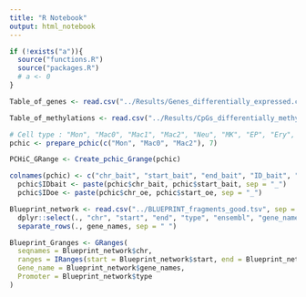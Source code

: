 ```yaml
---
title: "R Notebook"
output: html_notebook
---
```


```r
if (!exists("a")){
  source("functions.R")
  source("packages.R")
  # a <- 0
}
```

```r
Table_of_genes <- read.csv("../Results/Genes_differentially_expressed.csv")

Table_of_methylations <- read.csv("../Results/CpGs_differentially_methylated.csv")
```

```r
# Cell type : "Mon", "Mac0", "Mac1", "Mac2", "Neu", "MK", "EP", "Ery", "FoeT", "nCD4", "tCD4", "aCD4", "naCD4", "nCD8", "tCD8", "nB", "tB"
pchic <- prepare_pchic(c("Mon", "Mac0", "Mac2"), 7)

PCHiC_GRange <- Create_pchic_Grange(pchic)

colnames(pchic) <- c("chr_bait", "start_bait", "end_bait", "ID_bait", "Name_bait", "chr_oe", "start_oe", "end_oe", "ID_oe", "Name_oe")
  pchic$IDbait <- paste(pchic$chr_bait, pchic$start_bait, sep = "_")
  pchic$IDoe <- paste(pchic$chr_oe, pchic$start_oe, sep = "_")

Blueprint_network <- read.csv("../BLUEPRINT_fragments_good.tsv", sep = "\t", stringsAsFactors = F) %>%
  dplyr::select(., "chr", "start", "end", "type", "ensembl", "gene_names", "intronic_regions", "type") %>% 
  separate_rows(., gene_names, sep = " ")

Blueprint_Granges <- GRanges(
  seqnames = Blueprint_network$chr,
  ranges = IRanges(start = Blueprint_network$start, end = Blueprint_network$end),
  Gene_name = Blueprint_network$gene_names,
  Promoter = Blueprint_network$type
)


```


